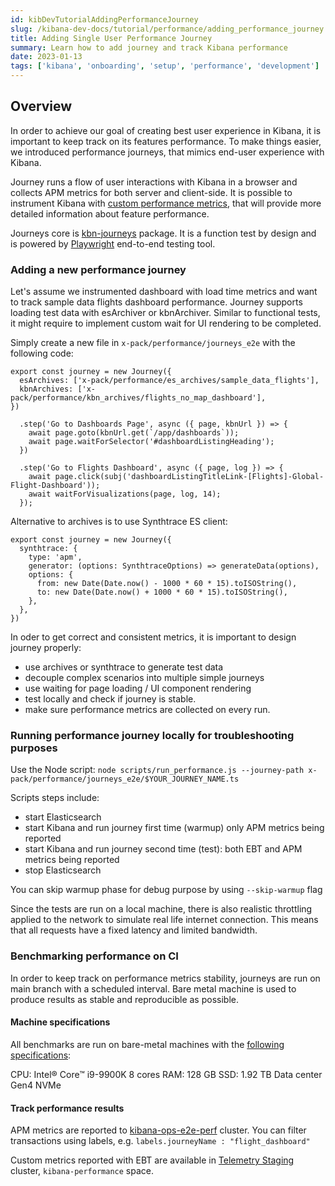 ```yaml
---
id: kibDevTutorialAddingPerformanceJourney
slug: /kibana-dev-docs/tutorial/performance/adding_performance_journey
title: Adding Single User Performance Journey
summary: Learn how to add journey and track Kibana performance
date: 2023-01-13
tags: ['kibana', 'onboarding', 'setup', 'performance', 'development']
---
```


## Overview

In order to achieve our goal of creating best user experience in Kibana, it is important to keep track on its features performance.
To make things easier, we introduced performance journeys, that mimics end-user experience with Kibana.

Journey runs a flow of user interactions with Kibana in a browser and collects APM metrics for both server and client-side.
It is possible to instrument Kibana with [custom performance metrics](https://docs.elastic.dev/kibana-dev-docs/tutorial/performance/adding_custom_performance_metrics),
that will provide more detailed information about feature performance.

Journeys core is [kbn-journeys](packages/kbn-journeys/README.mdx) package. It is a function test by design and is powered
by [Playwright](https://playwright.dev/) end-to-end testing tool.

### Adding a new performance journey

Let's assume we instrumented dashboard with load time metrics and want to track sample data flights dashboard performance.
Journey supports loading test data with esArchiver or kbnArchiver. Similar to functional tests, it might require to implement custom wait
for UI rendering to be completed.

Simply create a new file in `x-pack/performance/journeys_e2e` with the following code:

```
export const journey = new Journey({
  esArchives: ['x-pack/performance/es_archives/sample_data_flights'],
  kbnArchives: ['x-pack/performance/kbn_archives/flights_no_map_dashboard'],
})

  .step('Go to Dashboards Page', async ({ page, kbnUrl }) => {
    await page.goto(kbnUrl.get(`/app/dashboards`));
    await page.waitForSelector('#dashboardListingHeading');
  })

  .step('Go to Flights Dashboard', async ({ page, log }) => {
    await page.click(subj('dashboardListingTitleLink-[Flights]-Global-Flight-Dashboard'));
    await waitForVisualizations(page, log, 14);
  });
```

Alternative to archives is to use Synthtrace ES client:

```
export const journey = new Journey({
  synthtrace: {
    type: 'apm',
    generator: (options: SynthtraceOptions) => generateData(options),
    options: {
      from: new Date(Date.now() - 1000 * 60 * 15).toISOString(),
      to: new Date(Date.now() + 1000 * 60 * 15).toISOString(),
    },
  },
})
```

In oder to get correct and consistent metrics, it is important to design journey properly:

- use archives or synthtrace to generate test data
- decouple complex scenarios into multiple simple journeys
- use waiting for page loading / UI component rendering
- test locally and check if journey is stable.
- make sure performance metrics are collected on every run.

### Running performance journey locally for troubleshooting purposes

Use the Node script:
`node scripts/run_performance.js --journey-path x-pack/performance/journeys_e2e/$YOUR_JOURNEY_NAME.ts`

Scripts steps include:

- start Elasticsearch
- start Kibana and run journey first time (warmup) only APM metrics being reported
- start Kibana and run journey second time (test): both EBT and APM metrics being reported
- stop Elasticsearch

You can skip warmup phase for debug purpose by using `--skip-warmup` flag

Since the tests are run on a local machine, there is also realistic throttling applied to the network to
simulate real life internet connection. This means that all requests have a fixed latency and limited bandwidth.

### Benchmarking performance on CI

In order to keep track on performance metrics stability, journeys are run on main branch with a scheduled interval.
Bare metal machine is used to produce results as stable and reproducible as possible.

#### Machine specifications

All benchmarks are run on bare-metal machines with the [following specifications](https://www.hetzner.com/dedicated-rootserver/ex100):

CPU: Intel® Core™ i9-9900K 8 cores
RAM: 128 GB
SSD: 1.92 TB Data center Gen4 NVMe

#### Track performance results

APM metrics are reported to [kibana-ops-e2e-perf](https://kibana-ops-e2e-perf.kb.us-central1.gcp.cloud.es.io/) cluster.
You can filter transactions using labels, e.g. `labels.journeyName : "flight_dashboard"`

Custom metrics reported with EBT are available in [Telemetry Staging](https://telemetry-v2-staging.elastic.dev/) cluster, `kibana-performance` space.
